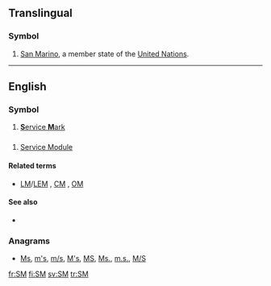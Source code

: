 {{also|Sm|.sm|sm}}

==Translingual==

===Symbol===
{{infl|mul|symbol}}
# [[San Marino]], a member state of the [[United Nations]].


----
==English==
{{wikipedia}}

===Symbol===
{{infl|en|symbol}}

# [[service mark|'''S'''ervice '''M'''ark]]

==={{initialism}}===
{{en-noun}}

# {{US|space}} [[Service Module]]

====Related terms====
* {{sense|Service Module}} [[LM]]/[[LEM]] , [[CM]] , [[OM]]

====See also====
* {{sense|Service Module}} {{pedia|Service Module}}

===Anagrams===
* {{alphagram|ms}} [[Ms#English|Ms]], [[m's#English|m's]], [[m/s#English|m/s]], [[M's#English|M's]], [[MS#English|MS]], [[Ms.#English|Ms.]], [[m.s.#English|m.s.]], [[M/S#English|M/S]]
[[fr:SM]]
[[fi:SM]]
[[sv:SM]]
[[tr:SM]]